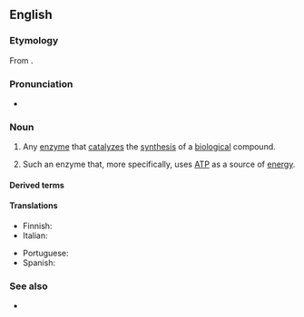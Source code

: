 {{also|Synthetase}}
==English==
{{wikipedia|ligase|mul=synthase}}

===Etymology===
From {{affix|en|synthesis|-ase}}.

===Pronunciation===
*{{IPA|en|/ˈsɪnθəteɪ̯s/|/ˈsɪnθəteɪ̯z/}}

===Noun===
{{en-noun}}

# Any [[enzyme]] that [[catalyze]]s the [[synthesis]] of a [[biological]] compound.
#: {{synonyms|en|synthase}}
# {{lb|en|dated}} Such an enzyme that, more specifically, uses [[ATP]] as a source of [[energy]].
#: {{cot|en|synthase}}

====Derived terms====
{{der2|en
|phosphoribosylaminoimidazole synthetase
|antisynthetase
|selenophosphate synthetase
|nonsynthetase
|megasynthetase}}

====Translations====
{{trans-top|ligase that synthesizes biological compounds}}
* Finnish: {{t|fi|syntetaasi}}
* Italian: {{t+|it|sintetasi|f}}
{{trans-mid}}
* Portuguese: {{t|pt|sintetase|f}}
* Spanish: {{t|es|sintetasa|f}}
{{trans-bottom}}

===See also===
* {{l|en|carboxylase}}
